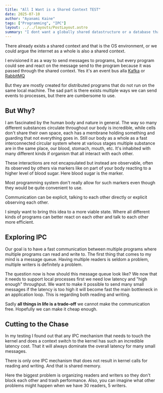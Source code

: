 ```yaml
---
title: "All I Want is a Shared Context TEST"
date: 2025-07-10
author: "Ayanami Kaine"
tags: ["Programming", "IPC"]
layout: ../../layouts/PostLayout.astro
summary: "I dont want a globally shared datastructure or a database that connects to all my programs. Instead I want a shared context between all of them."
---
```


There already exists a shared context and that is the OS environment, or we could argue the internet as a 
whole is also a shared context.

I envisioned it as a way to send messages to programs, but every program could see and react on the message
send to the program because it was passed through the shared context. 
Yes it's an event bus alla [Kafka](https://kafka.apache.org/) or [RabbitMQ](https://www.rabbitmq.com/) 

But they are mostly created for distributed programs that do not run on the same 
local machine. The sad part is there exists multiple ways we can 
send events to processes, but there are cumbersome to use.

## But Why?

I am fascinated by the human body and nature in general. The way so many different substances circulate 
throughout our body is incredible, while cells don't share their own space, each has a membrane holding
something and guarding that not everything goes in. Still our body as a whole as a fast interconnected
circular system where at various stages multiple substance are in the same place, our blood, stomach, 
mouth, etc. It's inhabited with many different kinds if organism that all interact with each other.

These interactions are not encapsulated but instead are observable, often its observed by others via markers
like on part of your body reacting to a higher level of blood sugar. Here blood sugar is the marker. 

Most programming system don't really allow for such markers even though they would be quite convenient to use.

Communication can be explicit, talking to each other directly or explicit observing each other.

I simply want to bring this idea to a more viable state. Where all different kinds of programs can better
react on each other and talk to each other more efficient.

## Exploring IPC

Our goal is to have a fast communication between multiple programs where multiple programs can read and write to.
The first thing that comes to my mind is a message queue. Having multiple readers is seldom a problem, multiple
writers is definitely a problem.

The question now is how should this message queue look like? We now that it needs to support local processes first
we need low latency and "high enough" throughput. We want to make it possible to send many small messages if the
latency is too high it will become fast the main bottleneck in an application loop. This is regarding both reading and 
writing. 

Sadly **all things in life is a trade-off** we cannot make the communication free. Hopefully we can make it cheap enough.

## Cutting to the Chase

In my testing I found out that any IPC mechanism that needs to touch the kernel and does a context switch to the 
kernel has such an incredible latency cost. That it will always dominate the overall latency for many small messages.

There is only one IPC mechanism that does not result in kernel calls for reading and writing. And that is shared
memory.

Here the biggest problem is organizing readers and writers so they don't block each other and trash performance.
Also, you can imagine what other problems might happen when we have 30 readers, 5 writers.